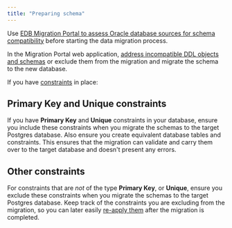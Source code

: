 ```yaml
---
title: "Preparing schema"
---
```


Use [EDB Migration Portal to assess Oracle database sources for schema compatibility](https://www.enterprisedb.com/docs/migration_portal/latest/04_mp_migrating_database/02_mp_schema_assessment/#mp_schema_assessment) before starting the data migration process.

In the Migration Portal web application, [address incompatible DDL objects and schemas](https://www.enterprisedb.com/docs/migration_portal/latest/03_mp_using_portal/03_mp_quick_start/) or exclude them from the migration and migrate the schema to the new database.

If you have [constraints](https://www.postgresql.org/docs/current/ddl-constraints.html) in place: 

## Primary Key and Unique constraints

If you have **Primary Key** and **Unique** constraints in your database, ensure you include these constraints when you migrate the schemas to the target Postgres database. Also ensure you create equivalent database tables and constraints. This ensures that the migration can validate and carry them over to the target database and doesn't present any errors.

## Other constraints 

For constraints that are _not_ of the type **Primary Key**, or **Unique**, ensure you exclude these constraints when you migrate the schemas to the target Postgres database. Keep track of the constraints you are excluding from the migration, so you can later easily [re-apply them](apply_constraints) after the migration is completed. 
